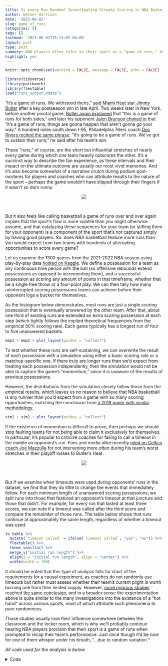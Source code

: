 ```yaml
---
title: Is every Run Random? Investigating Streaky Scoring in NBA Basketball
author: Walker Harrison
date: '2023-06-02'
slug: game_of_runs
categories: []
tags: []
lastmod: '2023-06-01T15:13:02-04:00'
layout: post
type: post
summary: NBA players often refer to their sport as a "game of runs," but is there anything to that term beyond describing a simple random process?
highlight: yes
---
```


```r
knitr::opts_chunk$set(warning = FALSE, message = FALSE, echo = FALSE)
```

```r
library(tidyverse)
library(patchwork)
library(flextable)
load("runs_output.Rdata") 
```

"It's a game of runs. We withstood theirs," [said Miami Heat star Jimmy Butler](https://www.sun-sentinel.com/2023/04/25/jimmy-butlers-record-setting-56-points-power-heat-past-bucks-119-114-to-stunning-3-1-series-lead/){target="_blank"} after a key postseason win in late April. Two weeks later in New York, before another pivotal game, [Butler again explained](https://www.yardbarker.com/nba/articles/jimmy_butlers_heat_feel_very_capable_of_ending_knicks_season_early/s1_17149_38799923){target="_blank"} that "this is a game of runs for both sides," and later his opponent [Jalen Brunson chimed in](https://nypost.com/2023/05/10/jalen-brunson-not-sweating-knicks-perilous-game-5-position/){target="_blank"} that "it's a game of runs, things are gonna happen that aren’t gonna go your way." A hundred miles south down I-95, Philadelphia 76ers coach [Doc Rivers recited the same phrase](https://www.inquirer.com/sixers/philadelphia-sixers-boston-celtics-game-4-playoffs-takeways-20230508.html){target="_blank"}: "It’s going to be a game of runs. We’ve got to sustain their runs," he said after his team's win.

These "runs," of course, are the short but influential stretches of nearly every game during which one team heavily outscores the other. It's a succinct way to describe the fan experience, as these intervals and their impact on the ultimate outcome are usually our most vivid memories. And it's also become somewhat of a narrative crutch during podium post-mortems for players and coaches who can attribute results to the nature of the sport -- perhaps the game wouldn't have slipped through their fingers if it wasn't so darn runny.

<center><img src="/img/jimmy.png"/></center>

<br>

But it also feels like calling basketball a game of runs over and over again implies that the sport's flow is more volatile than you might otherwise assume, and that catalyzing these sequences for your team (or stifling them for your opponent) is a component of the sport that's not captured simply by having good players. So: does NBA basketball feature more runs than you would expect from two teams with hundreds of alternating opportunities to score every game?

Let us examine the 1300 games from the 2021-2022 NBA season using play-by-play data [hosted on Kaggle](https://www.kaggle.com/datasets/xocelyk/nba-pbp){target="_blank"}. We define a possession for a team as any continuous time period with the ball (so offensive rebounds extend possessions as opposed to incrementing them), and a successful possession as scoring any amount of points in that timeframe, whether that be a single free throw or a four-point play. We can then tally how many uninterrupted scoring possessions teams can achieve before their opponent logs a bucket for themselves.

As the histogram below demonstrates, most runs are just a single scoring possession that is eventually answered by the other team. After that, about one third of existing runs are extended an extra scoring possession at each step (which tightly follows the implied theoretical frequencies from the empirical 50% scoring rate). Each game typically has a longest run of four to five unanswered baskets.

```r
emp1 + emp2 + plot_layout(guides = "collect")
```

To test whether these runs are self-sustaining, we can overwrite the result of each possession with a simulation using either a basic scoring rate or a matchup-specific one. If there truly are longer runs than we'd expect from treating each possession independently, then the simulation would not be able to capture the game's "momentum," since it is unaware of the results of previous possessions. 

However, the distributions from the simulation closely follow those from the empirical results, which leaves us no reason to believe that NBA basketball is any runnier than you'd expect from a game with so many scoring opportunities, matching the conclusion from [a 2019 paper with similar methodology.](https://arxiv.org/pdf/1903.08716.pdf){target="_blank"}

```r
sim1 + sim2 + plot_layout(guides = "collect")
```

If the existence of momentum is difficult to prove, then perhaps we should stop faulting teams for not being able to claim it exclusively for themselves. In particular, it's popular to criticize coaches for failing to call a timeout in the middle an opponent's run. Fans and media alike recently [piled on Celtics coach Joe Mazzulla](https://nesn.com/2023/05/how-celtics-joe-mazzulla-defended-timeout-usage-in-game-1/){target="_blank"} for not intervening more often during his team's worst stretches in their playoff losses to Butler's Heat.

<center><img src="/img/mazz.png"/></center>

<br>

But if we examine when timeouts were used during opponents' runs in the dataset, we find that they do little to change the events that immediately follow. For each minimum length of unanswered scoring possessions, we split runs into those that featured an opponent's timeout at that juncture and those that didn't. For example, for every run that lasted at least three scores, we can note if a timeout was called after the third score and compare the remainder of those runs. The table below shows that runs continue at approximately the same length, regardless of whether a timeout was used.

```r
to_table %>%
  mutate(`timeout called` = ifelse(`timeout called`, "yes", "no")) %>%
  flextable() %>%
  theme_vanilla() %>% 
  merge_v("initial run length") %>%
  align(j = "initial run length", align = "center") %>%
  width(width = 100)
```

It should be noted that this type of analysis falls far short of the requirements for a causal experiment, as coaches do not randomly use timeouts but rather must assess whether their team's current plight is worth burning one from their limited supply. However, [more rigorous studies](https://bagrow.com/pdf/NBA_timeoutFactors_2012_preprint.pdf){target="_blank"} reached [the same conclusion](https://arxiv.org/abs/2011.11691){target="_blank"}, and in a broader sense the experimentation above is quite similar to the many investigations into the existence of a "hot hand" across various sports, most of which attribute such phenomena to pure randomness.

Those studies usually lose their influence somewhere between the classroom and the locker room, which is why we'll probably continue hearing NBA players proclaim that their sport is a game of runs when prompted to recap their team's performance. Just once though it'd be nice for one of them whisper under his breath, "...due to random variation." 

<i>All code used for the analysis is below.</i>

<details>
<summary>Code</summary>
```r
library(tidyverse)
library(lubridate)
library(patchwork)

getmode <- function(x) {
  uniqx <- unique(x)
  uniqx[which.max(tabulate(match(x, uniqx)))]
}

# unzipped from https://www.kaggle.com/datasets/xocelyk/nba-pbp
pbp_raw <- read_csv("/Users/walkerharrison/Downloads/all_games.csv")

# turning play-by-play data into possessions
pbp <- pbp_raw %>%
  mutate(date = as_date(Date, format = "%m/%d/%Y")) %>%
  mutate(month = month(date),
         day = day(date),
         year = year(date)) %>%
  # drill down to single NBA season
  filter((year == 2021 & month >= 9) | (year == 2022 & month <=8)) %>% 
  # convert game clock display to seconds remaining
  mutate(qtr_seconds_remaining = lubridate::hour(Time)*60 + lubridate::minute(Time)) %>%
  filter(is.na(AwayEvent) | is.na(HomeEvent)) %>%
  # remove non-action events
  filter(!str_detect(coalesce(AwayEvent, HomeEvent, ""), "enters the game")) %>%
  filter(!str_detect(coalesce(AwayEvent, HomeEvent, ""), "Instant Replay")) %>%
  filter(!str_detect(coalesce(AwayEvent, HomeEvent, ""), "kicked ball")) %>%
  # note upcoming timeouts before removing them
  mutate(home_timeout_after = str_detect(coalesce(lead(HomeEvent), ""), "timeout"),
         away_timeout_after = str_detect(coalesce(lead(AwayEvent), ""), "timeout")) %>%
  filter(!str_detect(coalesce(AwayEvent, HomeEvent, ""), "timeout")) %>%
  # data formatted so that events attributed to possessing team
  mutate(possession = ifelse(!is.na(AwayEvent), AwayName, HomeName)) %>% 
  group_by(GameID, Possession) %>%
  # strips out occasional odd possession changes (loose balls?)
  mutate(possession = getmode(possession)) %>%
  group_by(GameID) %>%
  # trick for assigning key column to clusters of data
  mutate(possession_id = 1 + cumsum(possession != lag(possession, default = first(possession)))) %>%
  group_by(date, game = GameID, period = Period, home = HomeName, away = AwayName, possession_id, possession) %>%
  # summary info for each possessions
  summarize(start = min(qtr_seconds_remaining),
            end = max(qtr_seconds_remaining),
            end_home_score = max(HomeScore),
            end_away_score = max(AwayScore),
            # mark timeout if following end of possession
            home_timeout_after = last(home_timeout_after) == 1,
            away_timeout_after = last(away_timeout_after) == 1) %>%
  group_by(game) %>%
  # keep track of score
  mutate(score = ifelse(possession == home, end_home_score > lag(end_home_score, default = 0), 
                        end_away_score > lag(end_away_score, default = 0))
  ) %>%
  ungroup() %>%
  # team identities required for matchup modeling
  mutate(home_poss = possession == home, 
         offense = ifelse(home_poss, home, away),
         defense = ifelse(home_poss, away, home))

rm(pbp_raw)

# turning possessions into runs
runs <- pbp %>%
  filter(score) %>%
  # uncomment to treat every quarter as a distinct game
  # mutate(game = paste0(game, period)) %>%
  group_by(game) %>%
  # trick for assigning key column to clusters of data
  mutate(run_id = 1 + cumsum(offense != lag(offense, default = first(offense)))) %>%
  group_by(game, offense, defense, home_poss, run_id) %>%
  # aggregate info over runs
  summarize(length = n(),
            # determine when first (if any) opponent timeout was used during run
            timeout = min(c(Inf, which(ifelse(home_poss, away_timeout_after, home_timeout_after)))),
            start_period = min(period),
            # determine if run spans across multiple quarters
            period_change = min(c(Inf, which(lead(period) != period))))

# empirical distributions of runs and max runs per game
emp1 <- runs %>%
  ggplot(aes(length)) +
  geom_bar(width = 1, col = "black", fill = "#F8766D") +
  scale_x_continuous(breaks = 1:max(runs$length)) +
  theme_bw() +
  labs(x = "run length")

emp2 <- runs %>%
  group_by(game) %>%
  summarize(max_run = max(length)) %>%
  ggplot(aes(max_run)) +
  geom_bar(width = 1, col = "black", fill = "#F8766D") +
  scale_x_continuous(breaks = 1:max(runs$length)) +
  theme_bw() +
  labs(x = "maximum run length per game")

emp1 + emp2

# model that finds matchup-specific scoring rate
mod <- glm(score ~ home + offense + defense, family = binomial(), data = pbp)

# overwriting results with simulation using those rates
pbp_sim <- pbp %>% 
  mutate(fitted = predict(mod, type = "response"),
         score = as.logical(rbinom(nrow(.), 1, fitted))
  )

# turning simulated possessions into runs
runs_sim <- pbp_sim %>%
  filter(score) %>%
  # uncomment to treat every quarter as a distinct game
  # mutate(game = paste0(game, period)) %>%
  group_by(game) %>%
  # trick for assigning key column to clusters of data
  mutate(run_id = 1 + cumsum(offense != lag(offense, default = first(offense)))) %>%
  group_by(game, offense, defense, home_poss, run_id) %>%
  # aggregate info over runs
  summarize(length = n())

combo <- bind_rows(runs %>% mutate(type = "empirical"),
                   runs_sim %>% mutate(type = "simulated"))

# simulated distributions of runs and max runs per game
sim1 <- combo %>%
  ggplot(aes(length)) +
  geom_bar(width = 0.8, col = "black", aes(fill = type), position = "dodge") +
  scale_x_continuous(breaks = 1:max(combo$length)) +
  theme_bw() +
  labs(x = "run length")

sim2 <- combo %>%
  group_by(game, type) %>%
  summarize(max_run = max(length)) %>%
  ggplot(aes(max_run)) +
  geom_bar(width = 0.8, col = "black", aes(fill = type), position = "dodge") +
  scale_x_continuous(breaks = 1:max(combo$length)) +
  theme_bw() +
  labs(x = "maximum run length per game")

sim1 + sim2 + plot_layout(guides = "collect")

# minimum length runs after which to call a timeout
to_times <- 1:10

# iterating over all possibilities
to_effect <- map(to_times, ~{
  to_time <- .x
  
  runs %>% 
    # runs must be at least that long and not have a time out yet
    filter(length >= to_time, 
           # and not have a time out yet
           timeout >= to_time, 
           # and not be in 4th quarter or OT (different TO usage)
           start_period < 4) %>%
    # calculate length after the (potential) timeout
    mutate(length2 = length - to_time) %>% 
    group_by(timeout = timeout == to_time) %>% 
    # calulate average remaining length
    summarize(n = n(),
              avg_remaining_run = mean(length2)) %>%
    mutate(to_time = to_time)
  
}) %>%
  bind_rows()

# summary table of TOs
to_table <- to_effect %>%
  filter(to_time < 7) %>%
  transmute(`initial run length` = to_time,
            `timeout called` = timeout,
            n,
            `average remaining run` = round(avg_remaining_run, 2))

save(emp1, emp2, sim1, sim2, to_table, file = "runs_output.Rdata")
```
</details>
